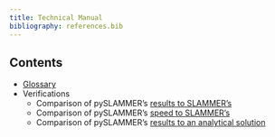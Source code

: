 ```yaml
---
title: Technical Manual 
bibliography: references.bib
---
```


## Contents

* [Glossary](glossary.qmd)
* Verifications
  * Comparison of pySLAMMER's [results to SLAMMER's](comp_SLAMMER_results.qmd)
  * Comparison of pySLAMMER's [speed to SLAMMER's](comp_SLAMMER_perf.qmd) 
  * Comparison of pySLAMMER's [results to an analytical solution](comp_analytical.qmd)